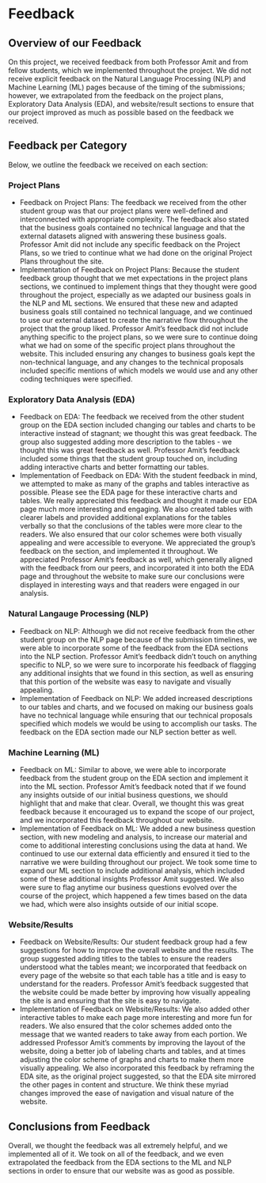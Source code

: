 # Feedback

## Overview of our Feedback

On this project, we received feedback from both Professor Amit and from fellow students, which we implemented throughout the project. We did not receive explicit feedback on the Natural Language Processing (NLP) and Machine Learning (ML) pages because of the timing of the submissions; however, we extrapolated from the feedback on the project plans, Exploratory Data Analysis (EDA), and website/result sections to ensure that our project improved as much as possible based on the feedback we received.

## Feedback per Category

Below, we outline the feedback we received on each section:

### Project Plans
* Feedback on Project Plans: The feedback we received from the other student group was that our project plans were well-defined and interconnected with appropriate complexity. The feedback also stated that the business goals contained no technical language and that the external datasets aligned with answering these business goals. Professor Amit did not include any specific feedback on the Project Plans, so we tried to continue what we had done on the original Project Plans throughout the site.
* Implementation of Feedback on Project Plans: Because the student feedback group thought that we met expectations in the project plans sections, we continued to implement things that they thought were good throughout the project, especially as we adapted our business goals in the NLP and ML sections. We ensured that these new and adapted business goals still contained no technical language, and we continued to use our external dataset to create the narrative flow throughout the project that the group liked. Professor Amit’s feedback did not include anything specific to the project plans, so we were sure to continue doing what we had on some of the specific project plans throughout the website. This included ensuring any changes to business goals kept the non-technical language, and any changes to the technical proposals included specific mentions of which models we would use and any other coding techniques were specified.

### Exploratory Data Analysis (EDA)
* Feedback on EDA: The feedback we received from the other student group on the EDA section included changing our tables and charts to be interactive instead of stagnant; we thought this was great feedback. The group also suggested adding more description to the tables - we thought this was great feedback as well. Professor Amit’s feedback included some things that the student group touched on, including adding interactive charts and better formatting our tables.
* Implementation of Feedback on EDA: With the student feedback in mind, we attempted to make as many of the graphs and tables interactive as possible. Please see the EDA page for these interactive charts and tables. We really appreciated this feedback and thought it made our EDA page much more interesting and engaging. We also created tables with clearer labels and provided additional explanations for the tables verbally so that the conclusions of the tables were more clear to the readers. We also ensured that our color schemes were both visually appealing and were accessible to everyone. We appreciated the group’s feedback on the section, and implemented it throughout. We appreciated Professor Amit’s feedback as well, which generally aligned with the feedback from our peers, and incorporated it into both the EDA page and throughout the website to make sure our conclusions were displayed in interesting ways and that readers were engaged in our analysis.

### Natural Langauge Processing (NLP)
* Feedback on NLP: Although we did not receive feedback from the other student group on the NLP page because of the submission timelines, we were able to incorporate some of the feedback from the EDA sections into the NLP section. Professor Amit’s feedback didn’t touch on anything specific to NLP, so we were sure to incorporate his feedback of flagging any additional insights that we found in this section, as well as ensuring that this portion of the website was easy to navigate and visually appealing.
* Implementation of Feedback on NLP: We added increased descriptions to our tables and charts, and we focused on making our business goals have no technical language while ensuring that our technical proposals specified which models we would be using to accomplish our tasks. The feedback on the EDA section made our NLP section better as well.

### Machine Learning (ML)
* Feedback on ML: Similar to above, we were able to incorporate feedback from the student group on the EDA section and implement it into the ML section. Professor Amit’s feedback noted that if we found any insights outside of our initial business questions, we should highlight that and make that clear. Overall, we thought this was great feedback because it encouraged us to expand the scope of our project, and we incorporated this feedback throughout our website.
* Implementation of Feedback on ML: We added a new business question section, with new modeling and analysis, to increase our material and come to additional interesting conclusions using the data at hand. We continued to use our external data efficiently and ensured it tied to the narrative we were building throughout our project. We took some time to expand our ML section to include additional analysis, which included some of these additional insights Professor Amit suggested. We also were sure to flag anytime our business questions evolved over the course of the project, which happened a few times based on the data we had, which were also insights outside of our initial scope. 

### Website/Results
* Feedback on Website/Results: Our student feedback group had a few suggestions for how to improve the overall website and the results. The group suggested adding titles to the tables to ensure the readers understood what the tables meant; we incorporated that feedback on every page of the website so that each table has a title and is easy to understand for the readers. Professor Amit’s feedback suggested that the website could be made better by improving how visually appealing the site is and ensuring that the site is easy to navigate. 
* Implementation of Feedback on Website/Results: We also added other interactive tables to make each page more interesting and more fun for readers. We also ensured that the color schemes added onto the message that we wanted readers to take away from each portion. We addressed Professor Amit’s comments by improving the layout of the website, doing a better job of labeling charts and tables, and at times adjusting the color scheme of graphs and charts to make them more visually appealing. We also incorporated this feedback by reframing the EDA site, as the original project suggested, so that the EDA site mirrored the other pages in content and structure. We think these myriad changes improved the ease of navigation and visual nature of the website.

## Conclusions from Feedback
Overall, we thought the feedback was all extremely helpful, and we implemented all of it. We took on all of the feedback, and we even extrapolated the feedback from the EDA sections to the ML and NLP sections in order to ensure that our website was as good as possible. 